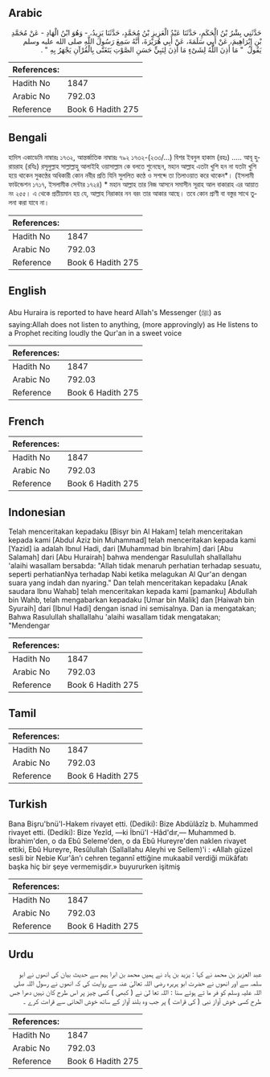 ## Arabic


<div dir="rtl" lang="ar" style={{fontSize:'larger',backgroundColor:'#f8f9fa',padding:20}}>
حَدَّثَنِي بِشْرُ بْنُ الْحَكَمِ، حَدَّثَنَا عَبْدُ الْعَزِيزِ بْنُ مُحَمَّدٍ، حَدَّثَنَا يَزِيدُ، - وَهُوَ ابْنُ الْهَادِ - عَنْ مُحَمَّدِ بْنِ إِبْرَاهِيمَ، عَنْ أَبِي سَلَمَةَ، عَنْ أَبِي هُرَيْرَةَ، أَنَّهُ سَمِعَ رَسُولَ اللَّهِ صلى الله عليه وسلم يَقُولُ ‏ "‏ مَا أَذِنَ اللَّهُ لِشَىْءٍ مَا أَذِنَ لِنَبِيٍّ حَسَنِ الصَّوْتِ يَتَغَنَّى بِالْقُرْآنِ يَجْهَرُ بِهِ ‏"‏ ‏.‏
</div>
<div style={{backgroundColor:'#f8f9fa',padding:20, marginBottom: 10}}><table> <thead> <tr> <th>References:</th> <th></th> </tr> </thead> <tbody><tr><td>Hadith No</td><td>1847</td></tr><tr><td>Arabic No</td><td>792.03</td></tr><tr><td>Reference</td><td>Book 6 Hadith 275</td></tr></tbody></table></div>

## Bengali


<div dir="ltr" lang="bn" style={{fontSize:'larger',backgroundColor:'#f8f9fa',padding:20}}>
হাদিস একাডেমি নাম্বারঃ ১৭৩২, আন্তর্জাতিক নাম্বারঃ ৭৯২ ১৭৩২-(২৩৩/...) বিশর ইবনুল হাকাম (রহঃ) ..... আবূ হুরায়রাহ (রযিঃ) রসূলুল্লাহ সাল্লাল্লাহু আলাইহি ওয়াসাল্লাম কে বলতে শুনেছেন, মহান আল্লাহ এতটা খুশি হন না যতটা খুশি হয়ে থাকেন সুকণ্ঠের অধিকারী কোন নবীর প্রতি যিনি সুললিত কণ্ঠে ও সশব্দে তা তিলাওয়াত করে থাকেন*। (ইসলামী ফাউন্ডেশন ১৭১৭, ইসলামীক সেন্টার ১৭২৪) * মহান আল্লাহ তার নিজ আসনে সমাসীন সূরাহ আল বাকারাহ এর আয়াত নং ২৫৫। এ থেকে প্রতীয়মান হয় যে, আল্লাহ নিরাকার নন বরং তার আকার আছে। তবে কোন প্রাণী বা বস্তুর সাথে তুলনা করা যাবে না।
</div>
<div style={{backgroundColor:'#f8f9fa',padding:20, marginBottom: 10}}><table> <thead> <tr> <th>References:</th> <th></th> </tr> </thead> <tbody><tr><td>Hadith No</td><td>1847</td></tr><tr><td>Arabic No</td><td>792.03</td></tr><tr><td>Reference</td><td>Book 6 Hadith 275</td></tr></tbody></table></div>

## English


<div dir="ltr" lang="en" style={{fontSize:'larger',backgroundColor:'#f8f9fa',padding:20}}>
Abu Huraira is reported to have heard Allah's Messenger (ﷺ) as saying:Allah does not listen to anything, (more approvingly) as He listens to a Prophet reciting loudly the Qur'an in a sweet voice
</div>
<div style={{backgroundColor:'#f8f9fa',padding:20, marginBottom: 10}}><table> <thead> <tr> <th>References:</th> <th></th> </tr> </thead> <tbody><tr><td>Hadith No</td><td>1847</td></tr><tr><td>Arabic No</td><td>792.03</td></tr><tr><td>Reference</td><td>Book 6 Hadith 275</td></tr></tbody></table></div>

## French


<div dir="ltr" lang="fr" style={{fontSize:'larger',backgroundColor:'#f8f9fa',padding:20}}>

</div>
<div style={{backgroundColor:'#f8f9fa',padding:20, marginBottom: 10}}><table> <thead> <tr> <th>References:</th> <th></th> </tr> </thead> <tbody><tr><td>Hadith No</td><td>1847</td></tr><tr><td>Arabic No</td><td>792.03</td></tr><tr><td>Reference</td><td>Book 6 Hadith 275</td></tr></tbody></table></div>

## Indonesian


<div dir="ltr" lang="id" style={{fontSize:'larger',backgroundColor:'#f8f9fa',padding:20}}>
Telah menceritakan kepadaku [Bisyr bin Al Hakam] telah menceritakan kepada kami [Abdul Aziz bin Muhammad] telah menceritakan kepada kami [Yazid] ia adalah Ibnul Hadi, dari [Muhammad bin Ibrahim] dari [Abu Salamah] dari [Abu Hurairah] bahwa mendengar Rasulullah shallallahu 'alaihi wasallam bersabda: "Allah tidak menaruh perhatian terhadap sesuatu, seperti perhatianNya terhadap Nabi ketika melagukan Al Qur'an dengan suara yang indah dan nyaring." Dan telah menceritakan kepadaku [Anak saudara Ibnu Wahab] telah menceritakan kepada kami [pamanku] Abdullah bin Wahb, telah mengabarkan kepadaku [Umar bin Malik] dan [Haiwah bin Syuraih] dari [Ibnul Hadi] dengan isnad ini semisalnya. Dan ia mengatakan; Bahwa Rasulullah shallallahu 'alaihi wasallam tidak mengatakan; "Mendengar
</div>
<div style={{backgroundColor:'#f8f9fa',padding:20, marginBottom: 10}}><table> <thead> <tr> <th>References:</th> <th></th> </tr> </thead> <tbody><tr><td>Hadith No</td><td>1847</td></tr><tr><td>Arabic No</td><td>792.03</td></tr><tr><td>Reference</td><td>Book 6 Hadith 275</td></tr></tbody></table></div>

## Tamil


<div dir="ltr" lang="ta" style={{fontSize:'larger',backgroundColor:'#f8f9fa',padding:20}}>

</div>
<div style={{backgroundColor:'#f8f9fa',padding:20, marginBottom: 10}}><table> <thead> <tr> <th>References:</th> <th></th> </tr> </thead> <tbody><tr><td>Hadith No</td><td>1847</td></tr><tr><td>Arabic No</td><td>792.03</td></tr><tr><td>Reference</td><td>Book 6 Hadith 275</td></tr></tbody></table></div>

## Turkish


<div dir="ltr" lang="tr" style={{fontSize:'larger',backgroundColor:'#f8f9fa',padding:20}}>
Bana Bişru'bnü'l-Hakem rivayet etti. (Dediki): Bize Abdülâzîz b. Muhammed rivayet etti. (Dediki): Bize Yezîd, —ki İbnü'l -Hâd'dır,— Muhammed b. İbrahim'den, o da Ebû Seleme'den, o da Ebû Hureyre'den naklen rivayet ettiki, Ebû Hureyre, Resûlullah (Sallallahu Aleyhi ve Sellem)'i : «Allah güzel sesli bir Nebie Kur'ân'ı cehren tegannî ettiğine mukaabil verdiği mükâfatı başka hiç bir şeye vermemişdir.» buyururken işitmiş
</div>
<div style={{backgroundColor:'#f8f9fa',padding:20, marginBottom: 10}}><table> <thead> <tr> <th>References:</th> <th></th> </tr> </thead> <tbody><tr><td>Hadith No</td><td>1847</td></tr><tr><td>Arabic No</td><td>792.03</td></tr><tr><td>Reference</td><td>Book 6 Hadith 275</td></tr></tbody></table></div>

## Urdu


<div dir="rtl" lang="ur" style={{fontSize:'larger',backgroundColor:'#f8f9fa',padding:20}}>
عبد العزیز بن محمد نے کہا : یزید بن ہاد نے ہمیں محمد بن ابرا ہیم سے حدیث بیان کی انھوں نے ابو سلمہ سے اور انھوں نے حضرت ابو ہریرہ رضی اللہ تعالیٰ عنہ سے روایت کی کہ انھوں نے رسول اللہ صلی اللہ علیہ وسلم کو فر ما تے ہوئے سنا : اللہ تعا لیٰ نے ( کبھی ) کسی چیز پر اس طرح کان نہیں دھرا جس طرح کسی خوش آواز نبی ( کی قراءت ) پر جب وہ بلند آواز کے ساتھ خوش الحانی سے قراءت کرے ۔
</div>
<div style={{backgroundColor:'#f8f9fa',padding:20, marginBottom: 10}}><table> <thead> <tr> <th>References:</th> <th></th> </tr> </thead> <tbody><tr><td>Hadith No</td><td>1847</td></tr><tr><td>Arabic No</td><td>792.03</td></tr><tr><td>Reference</td><td>Book 6 Hadith 275</td></tr></tbody></table></div>